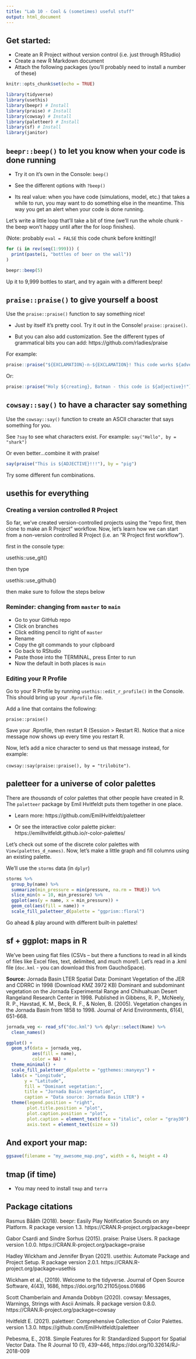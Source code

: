 ```yaml
---
title: "Lab 10 - Cool & (sometimes) useful stuff"
output: html_document
---
```


## Get started:

- Create an R Project without version control (i.e. just through RStudio)
- Create a new R Markdown document
- Attach the following packages (you'll probably need to install a number of these)

```r
knitr::opts_chunk$set(echo = TRUE)
```

```r
library(tidyverse)
library(usethis)
library(beepr) # Install
library(praise) # Install
library(cowsay) # Install
library(paletteer) # Install
library(sf) # Install
library(janitor)
```

## `beepr::beep()` to let you know when your code is done running

- Try it on it's own in the Console: `beep()`

- See the different options with `?beep()`

- Its real value: when you have code (simulations, model, etc.) that takes a while to run, you may want to do something else in the meantime. This way you get an alert when your code is done running. 

Let's write a little loop that'll take a bit of time (we'll run the whole chunk - the beep won't happy until after the for loop finishes).  

(Note: probably `eval = FALSE` this code chunk before knitting)!

```r

for (i in rev(seq(1:999))) (
  print(paste(i, "bottles of beer on the wall"))
) 

beepr::beep(5)
```

Up it to 9,999 bottles to start, and try again with a different beep! 

## `praise::praise()` to give yourself a boost

Use the `praise::praise()` function to say something nice! 

- Just by itself it's pretty cool. Try it out in the Console! `praise::praise()`.

- But you can also add customization. See the different types of grammatical bits you can add: https://github.com/rladies/praise

For example: 

```r
praise::praise("${EXCLAMATION}-n-${EXCLAMATION}! This code works ${adverb_manner}!")
```

Or:

```r
praise::praise("Holy ${creating}, Batman - this code is ${adjective}!")
```

## `cowsay::say()` to have a character say something

Use the `cowsay::say()` function to create an ASCII character that says something for you. 

See `?say` to see what characters exist. For example: `say("Hello", by = "shark")`

Or even better...combine it with praise! 

```r
say(praise("This is ${ADJECTIVE}!!!"), by = "pig")
```


Try some different fun combinations. 

## usethis for everything

### Creating a version controlled R Project

So far, we've created version-controlled projects using the "repo first, then clone to make an R Project" workflow. Now, let's learn how we can start from a non-version controlled R Project (i.e. an "R Project first workflow"). 

first in the console type:

usethis::use_git()

then type 

usethis::use_github()

then make sure to follow the steps below

### Reminder: changing from `master` to `main`

- Go to your GitHub repo
- Click on branches
- Click editing pencil to right of `master`
- Rename
- Copy the git commands to your clipboard
- Go back to RStudio
- Paste those into the TERMINAL, press Enter to run
- Now the default in both places is `main`

### Editing your R Profile

Go to your R Profile by running `usethis::edit_r_profile()` in the Console. This should bring up your `.Rprofile` file. 

Add a line that contains the following: 

`praise::praise()`

Save your .Rprofile, then restart R (Session > Restart R). Notice that a nice message now shows up every time you restart R. 

Now, let's add a nice character to send us that message instead, for example: 

`cowsay::say(praise::praise(), by = "trilobite")`.

## paletteer for a universe of color palettes

There are *thousands* of color palettes that other people have created in R. The `paletteer` package by Emil Hvitfeldt puts them together in one place. 

- Learn more: https://github.com/EmilHvitfeldt/paletteer

- Or see the interactive color palette picker: https://emilhvitfeldt.github.io/r-color-palettes/

Let's check out some of the discrete color palettes with `View(palettes_d_names)`. Now, let's make a little graph and fill columns using an existing palette. 

We'll use the `storms` data (in `dplyr`)

```r

storms %>% 
  group_by(name) %>% 
  summarize(min_pressure = min(pressure, na.rm = TRUE)) %>% 
  slice_min(n = 10, min_pressure) %>% 
  ggplot(aes(y = name, x = min_pressure)) +
  geom_col(aes(fill = name)) +
  scale_fill_paletteer_d(palette = "ggprism::floral")

```
Go ahead & play around with different built-in palettes! 

## sf + ggplot: maps in R 

We've been using flat files (CSVs -- but there a functions to read in all kinds of files like Excel files, text, delimited, and much more!). Let's read in a .kml file (`doc.kml` - you can download this from GauchoSpace). 

**Source:** Jornada Basin LTER Spatial Data: Dominant Vegetation of the JER and CDRRC in 1998 (Download KMZ 3972 KB) Dominant and subdominant vegetation on the Jornada Experimental Range and Chihuahuan Desert Rangeland Research Center in 1998. Published in Gibbens, R. P., McNeely, R. P., Havstad, K. M., Beck, R. F., & Nolen, B. (2005). Vegetation changes in the Jornada Basin from 1858 to 1998. Journal of Arid Environments, 61(4), 651-668.

```r
jornada_veg <- read_sf("doc.kml") %>% dplyr::select(Name) %>% 
  clean_names()

ggplot() +
  geom_sf(data = jornada_veg, 
          aes(fill = name),
          color = NA) +
  theme_minimal() +
  scale_fill_paletteer_d(palette = "ggthemes::manyeys") +
  labs(x = "Longitude",
       y = "Latitude",
       fill = "Dominant vegetation:",
       title = "Jornada Basin vegetation",
       caption = "Data source: Jornada Basin LTER") +
  theme(legend.position = "right",
        plot.title.position = "plot",
        plot.caption.position = "plot",
        plot.caption = element_text(face = "italic", color = "gray30"),
        axis.text = element_text(size = 5))
```
## And export your map: 

```r
ggsave(filename = "my_awesome_map.png", width = 6, height = 4)
```

## tmap (if time)

- You may need to install `tmap` and `terra`




## Package citations

Rasmus Bååth (2018). beepr: Easily Play Notification Sounds
  on any Platform. R package version 1.3.
  https://CRAN.R-project.org/package=beepr
  
Gabor Csardi and Sindre Sorhus (2015). praise: Praise Users.
  R package version 1.0.0.
  https://CRAN.R-project.org/package=praise
  
Hadley Wickham and Jennifer Bryan (2021). usethis: Automate
  Package and Project Setup. R package version 2.0.1.
  https://CRAN.R-project.org/package=usethis
  
Wickham et al., (2019). Welcome to the tidyverse. Journal of
  Open Source Software, 4(43), 1686,
  https://doi.org/10.21105/joss.01686
  
Scott Chamberlain and Amanda Dobbyn (2020). cowsay:
  Messages, Warnings, Strings with Ascii Animals. R package
  version 0.8.0. https://CRAN.R-project.org/package=cowsay
  
Hvitfeldt E. (2021). paletteer: Comprehensive Collection of
  Color Palettes. version 1.3.0.
  https://github.com/EmilHvitfeldt/paletteer
  
Pebesma, E., 2018. Simple Features for R: Standardized
  Support for Spatial Vector Data. The R Journal 10 (1),
  439-446, https://doi.org/10.32614/RJ-2018-009
  
